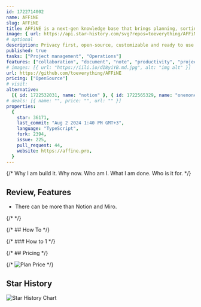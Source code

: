 ```yaml
---
id: 1722714002
name: AFFiNE
slug: AFFiNE
title: AFFiNE is a next-gen knowledge base that brings planning, sorting and creating all together.
image: { url: https://api.star-history.com/svg?repos=toeverything/AFFiNE }
# optional
description: Privacy first, open-source, customizable and ready to use. electron, editor, markdown, rust, app, wiki, notes, table, rust-language, workspace, whiteboard, tableview, rust-lang, crdt, knowledge-base, notion, miro, notion-alternative,  ,
published: true
tasks: ["Project management", "Operations"]
features: ["collaboration", "document", "note", "productivity", "project"]
# images: [{ url: "https://iili.io/dI8yiYB.md.jpg", alt: "img alt" }]
url: https://github.com/toeverything/AFFiNE
pricing: ["OpenSource"]
# visit:
alternative:
  [{ id: 1722532031, name: "notion" }, { id: 1722565329, name: "onenone" }]
# deals: [{ name: "", price: "", url: "" }]
properties:
  {
    star: 36171,
    last_commit: "Aug 2 2024 1:40 PM GMT+3",
    language: "TypeScript",
    fork: 2394,
    issue: 225,
    pull_request: 44,
    website: https://affine.pro,
  }
---
```


{/* Why I am build it. Why now. Who am I. What I am done. Who is it for. */}

## Review, Features

- There can be more than Notion and Miro.

{/* <DetailYoutube videoId="" startTime={0} /> */}

{/* ## How To */}

{/* ### How to 1 */}

{/* ## Pricing */}

{/* <Img src="" alt="Plan Price" /> */}

## Star History

![Star History Chart](https://api.star-history.com/svg?repos=toeverything/AFFiNE)
